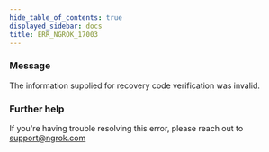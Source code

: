 ```yaml
---
hide_table_of_contents: true
displayed_sidebar: docs
title: ERR_NGROK_17003
---
```




### Message

The information supplied for recovery code verification was invalid.

<ErrorDetails error="err_ngrok_17003" />

### Further help

If you're having trouble resolving this error, please reach out to [support@ngrok.com](mailto:support@ngrok.com?subject=Help%20with%20ERR_NGROK_17003)
